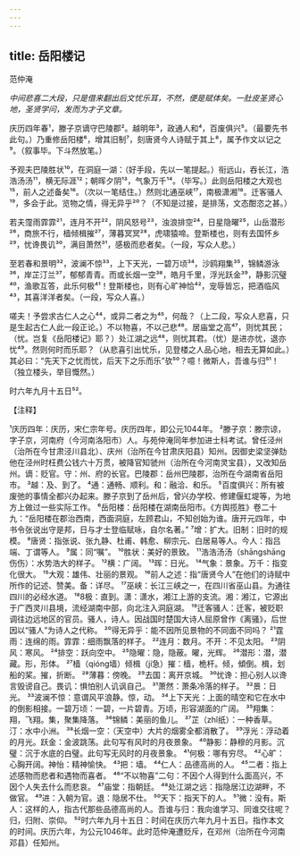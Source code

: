 ```yaml
---
---
---
```

title: 岳阳楼记
---



范仲淹

*中间悲喜二大段，只是借来翻出后文忧乐耳，不然，便是赋体矣。一肚皮圣贤心地，圣贤学问，发而为才子文章。*

庆历四年春¹，滕子京谪守巴陵郡²。越明年³，政通人和⁴，百废俱兴⁵。（最要先书此句。）乃重修岳阳楼⁶，增其旧制⁷，刻唐贤今人诗赋于其上⁸，属予作文以记之⁹。（叙事毕。下斗然放笔。）

予观夫巴陵胜状¹⁰，在洞庭一湖：（好手段，先以一笔提起。）衔远山，吞长江，浩浩汤汤¹¹，横无际涯¹²；朝晖夕阴¹³，气象万千¹⁴。（毕写。）此则岳阳楼之大观也¹⁵，前人之述备矣¹⁶。（次以一笔结住。）然则北通巫峡¹⁷，南极潇湘¹⁸。迁客骚人¹⁹，多会于此。览物之情，得无异乎²⁰？（不知是过接，是排荡，文态酣恣之甚。）

若夫霪雨霏霏²¹，连月不开²²，阴风怒号²³，浊浪排空²⁴，日星隐曜²⁵，山岳潜形²⁶，商旅不行，樯倾楫摧²⁷，薄暮冥冥²⁸，虎啸猿啼。登斯楼也，则有去国怀乡²⁹，忧谗畏讥³⁰，满目萧然³¹，感极而悲者矣。（一段，写众人悲。）

至若春和景明³²，波澜不惊³³，上下天光，一碧万顷³⁴，沙鸥翔集³⁵，锦鳞游泳³⁶，岸芷汀兰³⁷，郁郁青青。而或长烟一空³⁸，皓月千里，浮光跃金³⁹，静影沉璧⁴⁰，渔歌互答，此乐何极⁴¹！登斯楼也，则有心旷神恰⁴²，宠辱皆忘，把酒临风⁴³，其喜洋洋者矣。（一段，写众人喜。）

嗟夫！予尝求古仁人之心⁴⁴，或异二者之为⁴⁵，何哉？（上二段，写众人悲喜，只是生起古仁人此一段正论。）不以物喜，不以己悲⁴⁶。居庙堂之高⁴⁷，则忧其民；（忧。岂复《岳阳楼记》耶？）处江湖之远⁴⁸，则忧其君。（忧）是进亦忧，退亦忧⁴⁹。然则何时而乐耶？（从悲喜引出忧乐，见登楼之人品心地，相去无算如此。）其必曰：“先天下之忧而忧，后天下之乐而乐”欤⁵⁰？噫！微斯人，吾谁与归⁵¹！（独立楼头，举目慨然。）

时六年九月十五日⁵²。

【注释】

¹庆历四年：庆历，宋仁宗年号。庆历四年，即公元1044年。
²滕子京：滕宗谅，字子京，河南府（今河南洛阳市）人。与苑仲淹同年参加进士科考试。曾任泾州（治所在今甘肃泾川县北）、庆州（治所在今甘肃庆阳县）知州。因御史梁坚弹劾他在泾州时枉费公钱六十万贯，被降官知虢州（治所在今河南灵宝县），又改知岳州。谪：贬官。守：州、府的长官。巴陵郡：岳州巴陵郡，治所在今湖南省岳阳市。
³越：及、到了。
⁴通：通畅、顺利。和：融洽、和乐。
⁵百度俱兴：所有被废弛的事情全都兴办起来。滕子京到了岳州后，曾兴办学校、修建偃虹堤等，为地方上做过一些实际工作。
⁶岳阳楼：岳阳楼在湖南岳阳市。《方舆揽胜》卷二十九：“岳阳楼在郡治西南，西面洞庭，左顾君山，不知创始为谁。唐开元四年，中书令张说出守是邦，日与才士登临赋咏，自尔名著。”
⁷增：扩大。旧制：旧时的规模。
⁸唐贤：指张说、张九静、杜甫、韩愈、柳宗元、白居易等人。今人：指吕端、丁谓等人。
⁹属：同“嘱”。
¹⁰胜状：美好的景致。
¹¹浩浩汤汤（shāngshāng伤伤）：水势浩大的样子。
¹²横：广阔。
¹³晖：日光。
¹⁴气象：景象。万千：指变化很大。
¹⁵大观：雄伟、壮丽的景观。
¹⁶前人之述：指“唐贤今人”在他们的诗赋中所作的记述、赞美。备：详尽。
¹⁷巫峡：长江三峡之一，在四川省巫山县。为通往四川的必经水道。
¹⁸8极：直到。潇：潇水，湘江上游的支流。湘：湘江，它源出于广西灵川县境，流经湖南中部，向北注入洞庭湖。
¹⁹迁客骚人：迁客，被贬职调往边远地区的官员。骚人，诗人。因战国时楚国大诗人屈原曾作《离骚》，后世因以“骚人”为诗人之代称。
²⁰得无异乎：能不因所见景物的不同面不同吗？
²¹霆雨：连绵的雨。霏霏：细雨飘落的样子。
²²连月：数月。不开：不见太阳。
²³阴风：寒风。
²⁴排空：跃向空中。
²⁵隐曜：隐，隐蔽。曜，光辉。
²⁶潜形：潜，潜藏。形，形体。
²⁷樯（qióng墙）倾楫（jí急）摧：樯，桅杆。倾，傾倒。楫，划船的桨。摧，折断。
²⁸薄暮：傍晚。
²⁹去国：离开京城。
³⁰忧谗：担心别人以谗言毁谤自己。畏讥：惧怕别人讥讽自己。
³¹萧然：萧条冷落的样子。
³²景：日光。
³³波澜不惊：意谓风平浪静。惊，动。
³⁴上下天光：上面的晴空和它在水中的倒影相接。一碧万顷：一碧，一片碧青。万顷，形容湖面的广阔。
³⁵翔集：翔，飞翔。集，聚集降落。
³⁶锦鳞：美丽的鱼儿。
³⁷芷（zhǐ纸）：一种香草。汀：水中小洲。
³⁸长烟一空：（天空中）大片的烟雾全都消散了。
³⁹浮光：浮动着的月光。跃金：金波跳荡。此句写有风时的月夜景象。
⁴⁰静影：静穆的月影。沉璧：沉于水底的白璧。此句写无风时的月夜景象。
⁴¹何极：哪有穷尽。
⁴²心旷：心胸开阔。神怡：精神愉快。
⁴³把：墙。
⁴⁴仁人：品德高尚的人。
⁴⁵二者：指上述感物而悲者和遇物而喜者。
⁴⁶“不以物喜”二句：不因个人得到什么面高兴，不因个人失去什么而悲哀。
⁴⁷庙堂：指朝廷。
⁴⁸处江湖之远：指隐居江边湖畔，不做官。
⁴⁹进：入朝为官。退：隐居不仕。
⁵⁰天下：指天下的人。
⁵¹微：没有。斯人：这样的人，指古代那些品德高尚的人。吾谁与归：我向谁学习、同谁交往呢？归，归附、崇仰。
⁵²时六年九月十五日：时间在庆历六年九月十五日。指作本文的时间。庆历六年，为公元1046年。此时范仲淹遭贬斥，在邓州（治所在今河南邓县）任知州。